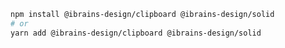 ```bash
npm install @ibrains-design/clipboard @ibrains-design/solid
# or
yarn add @ibrains-design/clipboard @ibrains-design/solid
```
